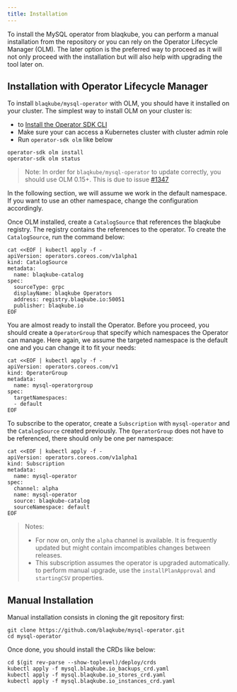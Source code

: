 ```yaml
---
title: Installation
---
```


To install the MySQL operator from blaqkube, you can perform a manual
installation from the repository or you can rely on the Operator Lifecycle
Manager (OLM). The later option is the preferred way to proceed as it will not
only proceed with the installation but will also help with upgrading the tool
later on.

## Installation with Operator Lifecycle Manager

To install `blaqkube/mysql-operator` with OLM, you should have it installed on
your cluster. The simplest way to install OLM on your cluster is:

- to [Install the Operator SDK CLI](https://sdk.operatorframework.io/docs/install-operator-sdk/)
- Make sure your can access a Kubernetes cluster with cluster admin role
- Run `operator-sdk olm` like below

```shell
operator-sdk olm install
operator-sdk olm status
```

> Note: In order for `blaqkube/mysql-operator` to update correctly, you should
> use OLM 0.15+. This is due to issue
> [#1347](https://github.com/operator-framework/operator-lifecycle-manager/issues/1347)

In the following section, we will assume we work in the default namespace. If you want
to use an other namespace, change the configuration accordingly.

Once OLM installed, create a `CatalogSource` that references the blaqkube registry. The
registry contains the references to the operator. To create the `CatalogSource`, run
the command below:

```shell
cat <<EOF | kubectl apply -f -
apiVersion: operators.coreos.com/v1alpha1
kind: CatalogSource
metadata:
  name: blaqkube-catalog
spec:
  sourceType: grpc
  displayName: blaqkube Operators
  address: registry.blaqkube.io:50051
  publisher: blaqkube.io
EOF
```

You are almost ready to install the Operator. Before you proceed, you should
create a `OperatorGroup` that specify which namespaces the Operator can
manage. Here again, we assume the targeted namespace is the default one and
you can change it to fit your needs:

```shell
cat <<EOF | kubectl apply -f -
apiVersion: operators.coreos.com/v1
kind: OperatorGroup
metadata:
  name: mysql-operatorgroup
spec:
  targetNamespaces:
  - default
EOF
```

To subscribe to the operator, create a `Subscription` with `mysql-operator`
and the `CatalogSource` created previously. The `OperatorGroup` does not
have to be referenced, there should only be one per namespace:

```shell
cat <<EOF | kubectl apply -f -
apiVersion: operators.coreos.com/v1alpha1
kind: Subscription
metadata:
  name: mysql-operator
spec:
  channel: alpha
  name: mysql-operator
  source: blaqkube-catalog
  sourceNamespace: default
EOF
```

> Notes:
>
> * For now on, only the `alpha` channel is available. It is frequently
>   updated but might contain imcompatibles changes between releases.
> * This subscription assumes the operator is upgraded automatically.
>   to perform manual upgrade, use the `installPlanApproval` and 
>   `startingCSV` properties.

## Manual Installation

Manual installation consists in cloning the git repository first:

```shell
git clone https://github.com/blaqkube/mysql-operator.git
cd mysql-operator
```

Once done, you should install the CRDs like below:

```shell
cd $(git rev-parse --show-toplevel)/deploy/crds
kubectl apply -f mysql.blaqkube.io_backups_crd.yaml
kubectl apply -f mysql.blaqkube.io_stores_crd.yaml
kubectl apply -f mysql.blaqkube.io_instances_crd.yaml
```




